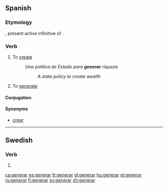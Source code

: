 ==Spanish==
===Etymology===
{{etyl|la|es}} {{term|generare|generāre|lang=la}}, present active infinitive of {{term|genero|lang=la}}.

===Verb===
{{es-verb|gener|ar}}

# To [[create]]
#:''Una política de Estado para '''generar''' riqueza''
#::''A state policy to create wealth''
# To [[generate]]

====Conjugation====
{{es-conj-ar|gener}}

====Synonyms====
* [[crear]]

----

==Swedish==

===Verb===
{{infl|sv|verb form}}

# {{sv-verb-form-pre|genera}}

[[ca:generar]]
[[es:generar]]
[[fr:generar]]
[[gl:generar]]
[[hu:generar]]
[[pl:generar]]
[[ru:generar]]
[[fi:generar]]
[[sv:generar]]
[[zh:generar]]
